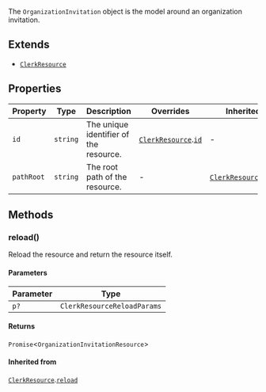 The `OrganizationInvitation` object is the model around an organization invitation.

## Extends

- [`ClerkResource`](clerk-resource.mdx)

## Properties

| Property                         | Type     | Description                            | Overrides                                                           | Inherited from                                                                  |
| -------------------------------- | -------- | -------------------------------------- | ------------------------------------------------------------------- | ------------------------------------------------------------------------------- |
| <a id="id"></a> `id`             | `string` | The unique identifier of the resource. | [`ClerkResource`](clerk-resource.mdx).[`id`](clerk-resource.mdx#id) | -                                                                               |
| <a id="pathroot"></a> `pathRoot` | `string` | The root path of the resource.         | -                                                                   | [`ClerkResource`](clerk-resource.mdx).[`pathRoot`](clerk-resource.mdx#pathroot) |

## Methods

### reload()

Reload the resource and return the resource itself.

#### Parameters

| Parameter | Type                        |
| --------- | --------------------------- |
| `p?`      | `ClerkResourceReloadParams` |

#### Returns

`Promise`\<`OrganizationInvitationResource`\>

#### Inherited from

[`ClerkResource`](clerk-resource.mdx).[`reload`](clerk-resource.mdx#reload)
